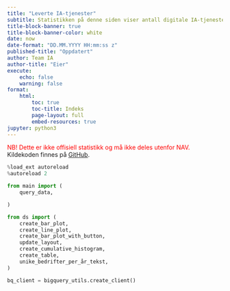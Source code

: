 ```yaml
---
title: "Leverte IA-tjenester"
subtitle: Statistikken på denne siden viser antall digitale IA-tjenester levert i selvbetjente løsninger.
title-block-banner: true
title-block-banner-color: white
date: now
date-format: "DD.MM.YYYY HH:mm:ss z"
published-title: "Oppdatert"
author: Team IA
author-title: "Eier"
execute:
    echo: false
    warning: false
format:
    html:
        toc: true
        toc-title: Indeks
        page-layout: full
        embed-resources: true
jupyter: python3
---
```

<span style="color:red;">
NB! Dette er ikke offisiell statistikk og må ikke deles utenfor NAV.
</span>
Kildekoden finnes på [GitHub](https://github.com/navikt/ia-datafortelling).

```python
%load_ext autoreload
%autoreload 2

from main import (
    query_data,

)

from ds import (
    create_bar_plot,
    create_line_plot,
    create_bar_plot_with_button,
    update_layout,
    create_cumulative_histogram,
    create_table,
    unike_bedrifter_per_år_tekst,
)

bq_client = bigquery_utils.create_client()

```